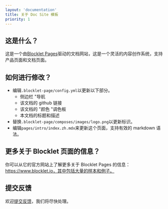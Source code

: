 ```yaml
---
layout: 'documentation'
title: 关于 Doc Site 模板
priority: 1
---
```


## 这是什么？

这是一个由[Blocklet Pages](https://pages.blocklet.io)驱动的文档网站，这是一个灵活的内容创作系统，支持产品页面和文档页面。

## 如何进行修改？

- 编辑`.blocklet-page/config.yml`以更新以下部分。
  - 侧边栏 "导航
  - 该文档的 github 链接
  - 该文档的 "颜色 "调色板
  - 本文档的标题和描述
- 替换`.blocklet-page/composes/images/logo.png`以更新标识。
- 编辑`pages/intro/index.zh.mdx`来更新这个页面，支持有效的 markdown 语法。

## 更多关于 Blocklet 页面的信息？

你可以从它的官方网站上了解更多关于 Blocklet Pages 的信息：https://www.blocklet.io，其中包括大量的样本和例子。

## 提交反馈

欢迎[提交反馈](https://github.com/blocklet/create-blocklet/issues)，我们将尽快处理。
